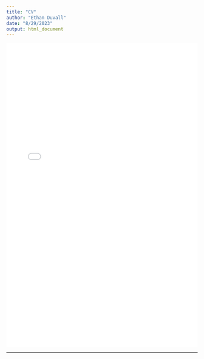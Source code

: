```yaml
---
title: "CV"
author: "Ethan Duvall"
date: "8/29/2023"
output: html_document
---
```


![](cv/CV_Duvall_Ethan.pdf){width=100% height=800}

-------------------------------------------------------
